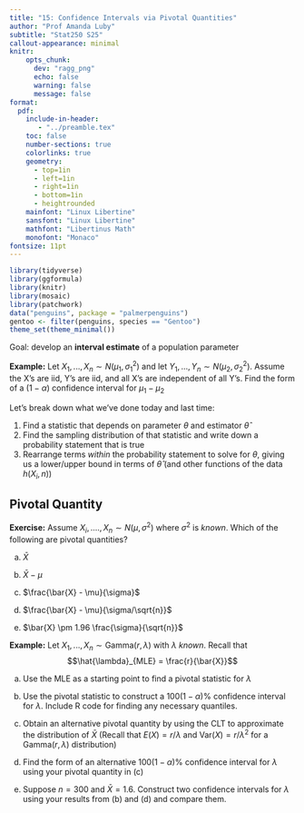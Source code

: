 ```yaml
---
title: "15: Confidence Intervals via Pivotal Quantities"
author: "Prof Amanda Luby"
subtitle: "Stat250 S25"
callout-appearance: minimal
knitr:
    opts_chunk: 
      dev: "ragg_png"
      echo: false
      warning: false
      message: false
format:
  pdf:
    include-in-header: 
       - "../preamble.tex"
    toc: false
    number-sections: true
    colorlinks: true
    geometry:
      - top=1in
      - left=1in
      - right=1in
      - bottom=1in
      - heightrounded
    mainfont: "Linux Libertine"
    sansfont: "Linux Libertine"
    mathfont: "Libertinus Math"
    monofont: "Monaco"
fontsize: 11pt
---
```


```r
library(tidyverse)
library(ggformula)
library(knitr)
library(mosaic)
library(patchwork)
data("penguins", package = "palmerpenguins")
gentoo <- filter(penguins, species == "Gentoo")
theme_set(theme_minimal())
```

Goal: develop an **interval estimate** of a population parameter

**Example:** Let $X_1, ..., X_n \sim N(\mu_1, \sigma^2_1)$ and let $Y_1, ..., Y_n \sim N(\mu_2, \sigma^2_2)$. Assume the X's are iid, Y's are iid, and all X's are independent of all Y's. Find the form of a $(1-\alpha)%$ confidence interval for $\mu_1 - \mu_2$

\pagebreak

Let's break down what we've done today and last time: 

1. Find a statistic that depends on parameter $\theta$ and estimator $\hat\theta$
2. Find the sampling distribution of that statistic and write down a probability statement that is true
3. Rearrange terms *within* the probability statement to solve for $\theta$, giving us a lower/upper bound in terms of $\hat\theta$ (and other functions of the data $h(X_i, n)$)

::: callout-note
## Pivotal Quantity
\vspace{1in}
:::

**Exercise:** Assume $X_i, ...., X_n \sim N(\mu, \sigma^2)$ where $\sigma^2$ is _known_. Which of the following are pivotal quantities? 

(a) $\bar{X}$

(b) $\bar{X} - \mu$

(c) $\frac{\bar{X} - \mu}{\sigma}$

(d) $\frac{\bar{X} - \mu}{\sigma/\sqrt{n}}$

(e) $\bar{X} \pm 1.96 \frac{\sigma}{\sqrt{n}}$

**Example:** Let $X_1, ..., X_n \sim \text{Gamma}(r, \lambda)$ with $\lambda$ _known_. Recall that 
$$\hat{\lambda}_{MLE} = \frac{r}{\bar{X}}$$

(a) Use the MLE as a starting point to find a pivotal statistic for $\lambda$ 

\vspace{3in}

(b) Use the pivotal statistic to construct a $100(1-\alpha)\%$ confidence interval for $\lambda$. Include R code for finding any necessary quantiles.

\vspace{4in}

(c) Obtain an alternative pivotal quantity by using the CLT to approximate the distribution of $\bar{X}$ (Recall that $E(X) = r/\lambda$ and $\text{Var}(X) = r/\lambda^2$ for a Gamma($r, \lambda$) distribution)

\vspace{4in}

(d) Find the form of an alternative $100(1-\alpha)\%$ confidence interval for $\lambda$ using your pivotal quantity in (c) 

\vspace{4in}

(e) Suppose $n=300$ and $\bar{X} = 1.6$. Construct two confidence intervals for $\lambda$ using your results from (b) and (d) and compare them. 